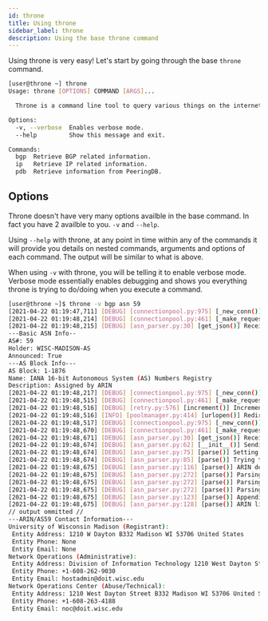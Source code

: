 ```yaml
---
id: throne
title: Using throne
sidebar_label: throne
description: Using the base throne command
---
```


Using throne is very easy! Let's start by going through the base `throne` command.

```bash title='throne output'
[user@throne ~] throne
Usage: throne [OPTIONS] COMMAND [ARGS]...

  Throne is a command line tool to query various things on the internet.

Options:
  -v, --verbose  Enables verbose mode.
  --help         Show this message and exit.

Commands:
  bgp  Retrieve BGP related information.
  ip   Retrieve IP related information.
  pdb  Retrieve information from PeeringDB.
```

## Options

Throne doesn't have very many options availble in the base command. In fact you have 2 availble to you. `-v` and `--help`.

Using `--help` with throne, at any point in time within any of the commands it will provide you details on nested commands, arguments
and options of each command. The output will be similar to what is above.

When using `-v` with throne, you will be telling it to enable verbose mode. Verbose mode essentially enables debugging and shows you
everything throne is trying to do/doing when you execute a command.

```bash title='Example'
[user@throne ~]$ throne -v bgp asn 59
[2021-04-22 01:19:47,711] [DEBUG] [connectionpool.py:975] [_new_conn()] Starting new HTTPS connection (1): stat.ripe.net:443
[2021-04-22 01:19:48,214] [DEBUG] [connectionpool.py:461] [_make_request()] https://stat.ripe.net:443 "GET /data/as-overview/data.json?resource=59 HTTP/1.1" 200 796
[2021-04-22 01:19:48,215] [DEBUG] [asn_parser.py:30] [get_json()] Received HTTP/200 from https://stat.ripe.net/data/as-overview/data.json?resource=59, loading JSON data...
---Basic ASN Info--
AS#: 59
Holder: WISC-MADISON-AS
Announced: True
---AS Block Info---
AS Block: 1-1876
Name: IANA 16-bit Autonomous System (AS) Numbers Registry
Description: Assigned by ARIN
[2021-04-22 01:19:48,217] [DEBUG] [connectionpool.py:975] [_new_conn()] Starting new HTTPS connection (1): rdap-bootstrap.arin.net:443
[2021-04-22 01:19:48,515] [DEBUG] [connectionpool.py:461] [_make_request()] https://rdap-bootstrap.arin.net:443 "GET /bootstrap/autnum/59 HTTP/1.1" 302 0
[2021-04-22 01:19:48,516] [DEBUG] [retry.py:576] [increment()] Incremented Retry for (url='https://rdap-bootstrap.arin.net/bootstrap/autnum/59'): Retry(total=2, connect=None, read=None, redirect=None, status=None)
[2021-04-22 01:19:48,516] [INFO] [poolmanager.py:414] [urlopen()] Redirecting https://rdap-bootstrap.arin.net/bootstrap/autnum/59 -> https://rdap.arin.net/registry/autnum/59
[2021-04-22 01:19:48,517] [DEBUG] [connectionpool.py:975] [_new_conn()] Starting new HTTPS connection (1): rdap.arin.net:443
[2021-04-22 01:19:48,670] [DEBUG] [connectionpool.py:461] [_make_request()] https://rdap.arin.net:443 "GET /registry/autnum/59 HTTP/1.1" 200 5465
[2021-04-22 01:19:48,671] [DEBUG] [asn_parser.py:30] [get_json()] Received HTTP/200 from https://rdap-bootstrap.arin.net/bootstrap/autnum/59, loading JSON data...
[2021-04-22 01:19:48,674] [DEBUG] [asn_parser.py:62] [__init__()] Sending JSON to _RDAPASCommon to prepare parsing...
[2021-04-22 01:19:48,674] [DEBUG] [asn_parser.py:75] [parse()] Setting handle from JSON response...
[2021-04-22 01:19:48,674] [DEBUG] [asn_parser.py:85] [parse()] Trying to parse entity data based upon RIRs format...
[2021-04-22 01:19:48,675] [DEBUG] [asn_parser.py:116] [parse()] ARIN detected as responding RIR...
[2021-04-22 01:19:48,675] [DEBUG] [asn_parser.py:272] [parse()] Parsing ['fn', {}, 'text', 'University of Wisconsin Madison']...
[2021-04-22 01:19:48,675] [DEBUG] [asn_parser.py:272] [parse()] Parsing ['adr', {'label': '1210 W Dayton\nB332\nMadison\nWI\n53706\nUnited States'}, 'text', ['', '', '', '', '', '', '']]...
[2021-04-22 01:19:48,675] [DEBUG] [asn_parser.py:272] [parse()] Parsing ['kind', {}, 'text', 'org']...
[2021-04-22 01:19:48,675] [DEBUG] [asn_parser.py:123] [parse()] Appending all parsed vCardArrays to vars['entities']...
[2021-04-22 01:19:48,675] [DEBUG] [asn_parser.py:128] [parse()] ARIN likes to be special and nest entities, attempting to parse those...
// output ommitted //
---ARIN/AS59 Contact Information---
University of Wisconsin Madison (Registrant):
 Entity Address: 1210 W Dayton B332 Madison WI 53706 United States
 Entity Phone: None
 Entity Email: None
Network Operations (Administrative):
 Entity Address: Division of Information Technology 1210 West Dayton Street Madison WI 53706 United States
 Entity Phone: +1-608-262-9030
 Entity Email: hostadmin@doit.wisc.edu
Network Operations Center (Abuse/Technical):
 Entity Address: 1210 West Dayton Street B332 Madison WI 53706 United States
 Entity Phone: +1-608-263-4188
 Entity Email: noc@doit.wisc.edu
```
